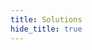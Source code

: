 ```yaml
---
title: Solutions
hide_title: true
---
```



<FeatureIcon src={react} title="Solutions" />
<LinkList
  data={[
    {
      title: "Download File",
      link: "/docs/react/solutions/download-file",
      src: react,
    },
    {
      title: "Import Image",
      link: "/docs/react/solutions/import-image",
      src: react,
    },
  ]}
/>
